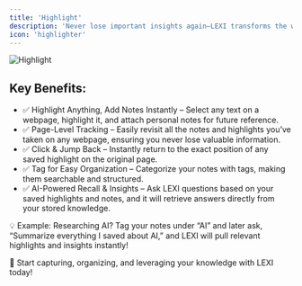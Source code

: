```yaml
---
title: 'Highlight'
description: 'Never lose important insights again—LEXI transforms the way you capture, organize, and retrieve knowledge while browsing. With intelligent highlighting and note-taking, you can save key information directly from any webpage, track your insights, and even use AI to recall and analyze your notes effortlessly.'
icon: 'highlighter'
---
```


<img src="/images/lexi-highlight.jpg" alt="Highlight" />

## Key Benefits:
* ✅ Highlight Anything, Add Notes Instantly – Select any text on a webpage, highlight it, and attach personal notes for future reference.
* ✅ Page-Level Tracking – Easily revisit all the notes and highlights you’ve taken on any webpage, ensuring you never lose valuable information.
* ✅ Click & Jump Back – Instantly return to the exact position of any saved highlight on the original page.
* ✅ Tag for Easy Organization – Categorize your notes with tags, making them searchable and structured.
* ✅ AI-Powered Recall & Insights – Ask LEXI questions based on your saved highlights and notes, and it will retrieve answers directly from your stored knowledge.

💡 Example: Researching AI? Tag your notes under “AI” and later ask, “Summarize everything I saved about AI,” and LEXI will pull relevant highlights and insights instantly!

🔗 Start capturing, organizing, and leveraging your knowledge with LEXI today!

